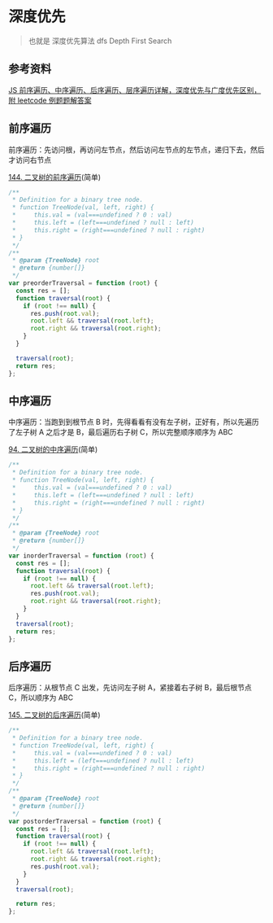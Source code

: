 # 深度优先

> 也就是 深度优先算法 dfs Depth First Search

## 参考资料

[JS 前序遍历、中序遍历、后序遍历、层序遍历详解，深度优先与广度优先区别，附 leetcode 例题题解答案](https://www.cnblogs.com/echolun/p/13328927.html)

## 前序遍历

前序遍历：先访问根，再访问左节点，然后访问左节点的左节点，递归下去，然后才访问右节点

[144. 二叉树的前序遍历](https://leetcode.cn/problems/binary-tree-preorder-traversal/description/)(简单)

```js
/**
 * Definition for a binary tree node.
 * function TreeNode(val, left, right) {
 *     this.val = (val===undefined ? 0 : val)
 *     this.left = (left===undefined ? null : left)
 *     this.right = (right===undefined ? null : right)
 * }
 */
/**
 * @param {TreeNode} root
 * @return {number[]}
 */
var preorderTraversal = function (root) {
  const res = [];
  function traversal(root) {
    if (root !== null) {
      res.push(root.val);
      root.left && traversal(root.left);
      root.right && traversal(root.right);
    }
  }

  traversal(root);
  return res;
};
```

## 中序遍历

中序遍历：当跑到到根节点 B 时，先得看看有没有左子树，正好有，所以先遍历了左子树 A 之后才是 B，最后遍历右子树 C，所以完整顺序顺序为 ABC

[94. 二叉树的中序遍历](https://leetcode.cn/problems/binary-tree-inorder-traversal/description/)(简单)

```js
/**
 * Definition for a binary tree node.
 * function TreeNode(val, left, right) {
 *     this.val = (val===undefined ? 0 : val)
 *     this.left = (left===undefined ? null : left)
 *     this.right = (right===undefined ? null : right)
 * }
 */
/**
 * @param {TreeNode} root
 * @return {number[]}
 */
var inorderTraversal = function (root) {
  const res = [];
  function traversal(root) {
    if (root !== null) {
      root.left && traversal(root.left);
      res.push(root.val);
      root.right && traversal(root.right);
    }
  }
  traversal(root);
  return res;
};
```

## 后序遍历

后序遍历：从根节点 C 出发，先访问左子树 A，紧接着右子树 B，最后根节点 C，所以顺序为 ABC

[145. 二叉树的后序遍历](https://leetcode.cn/problems/binary-tree-postorder-traversal/description/)(简单)

```js
/**
 * Definition for a binary tree node.
 * function TreeNode(val, left, right) {
 *     this.val = (val===undefined ? 0 : val)
 *     this.left = (left===undefined ? null : left)
 *     this.right = (right===undefined ? null : right)
 * }
 */
/**
 * @param {TreeNode} root
 * @return {number[]}
 */
var postorderTraversal = function (root) {
  const res = [];
  function traversal(root) {
    if (root !== null) {
      root.left && traversal(root.left);
      root.right && traversal(root.right);
      res.push(root.val);
    }
  }
  traversal(root);

  return res;
};
```








